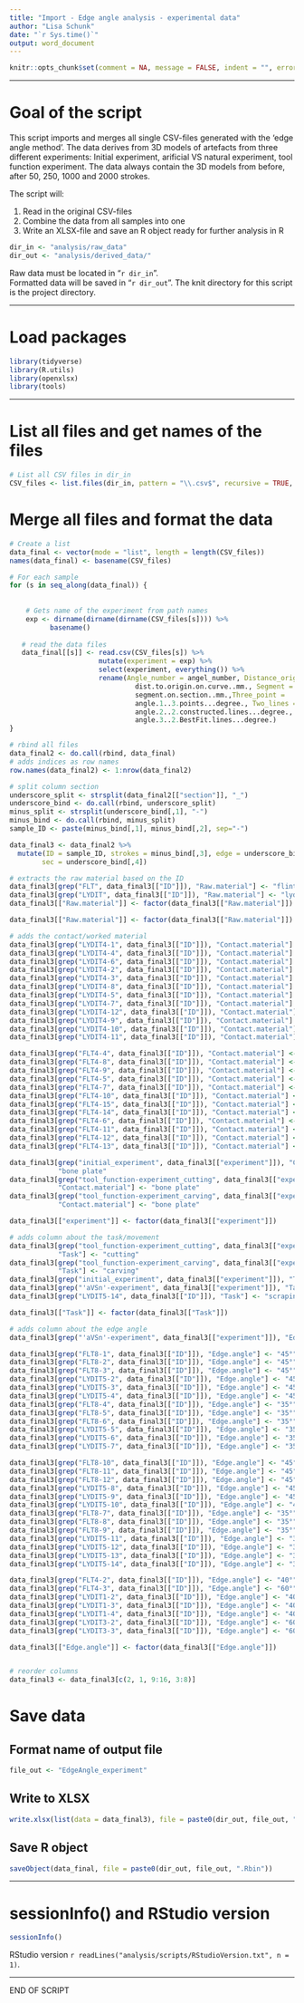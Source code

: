 ```yaml
---
title: "Import - Edge angle analysis - experimental data"
author: "Lisa Schunk"
date: "`r Sys.time()`"
output: word_document
---
```


```r
knitr::opts_chunk$set(comment = NA, message = FALSE, indent = "", error = TRUE)

```


---

# Goal of the script
This script imports and merges all single CSV-files generated with the 'edge angle method'. The data derives from 3D models of artefacts from three different experiments: Initial experiment, arificial VS natural experiment, tool function experiment. The data always contain the 3D models from before, after 50, 250, 1000 and 2000 strokes.

The script will:

1. Read in the original CSV-files   
2. Combine the data from all samples into one 
3. Write an XLSX-file and save an R object ready for further analysis in R 



```r
dir_in <- "analysis/raw_data"
dir_out <- "analysis/derived_data/"

```


Raw data must be located in "`r dir_in`".  
Formatted data will be saved in "`r dir_out`".
The knit directory for this script is the project directory.

---


# Load packages
```r
library(tidyverse)
library(R.utils)
library(openxlsx)
library(tools)

```


---


# List all files and get names of the files  
```r
# List all CSV files in dir_in
CSV_files <- list.files(dir_in, pattern = "\\.csv$", recursive = TRUE, full.names = TRUE)

```



# Merge all files and format the data 
```r
# Create a list 
data_final <- vector(mode = "list", length = length(CSV_files)) 
names(data_final) <- basename(CSV_files)

# For each sample
for (s in seq_along(data_final)) {
  
      
    # Gets name of the experiment from path names 
    exp <- dirname(dirname(dirname(CSV_files[s]))) %>%
          basename()
    
   # read the data files
   data_final[[s]] <- read.csv(CSV_files[s]) %>% 
                      mutate(experiment = exp) %>% 
                      select(experiment, everything()) %>% 
                      rename(Angle_number = angel_number, Distance_origin =
                               dist.to.origin.on.curve..mm., Segment =
                               segment.on.section..mm.,Three_point =
                               angle.1..3.points...degree., Two_lines =
                               angle.2..2.constructed.lines...degree., Best_fit =
                               angle.3..2.BestFit.lines...degree.)
}

# rbind all files 
data_final2 <- do.call(rbind, data_final)
# adds indices as row names 
row.names(data_final2) <- 1:nrow(data_final2)

# split column section
underscore_split <- strsplit(data_final2[["section"]], "_")
underscore_bind <- do.call(rbind, underscore_split)
minus_split <- strsplit(underscore_bind[,1], "-")
minus_bind <- do.call(rbind, minus_split)
sample_ID <- paste(minus_bind[,1], minus_bind[,2], sep="-")

data_final3 <- data_final2 %>% 
  mutate(ID = sample_ID, strokes = minus_bind[,3], edge = underscore_bind[,2], 
        sec = underscore_bind[,4])

# extracts the raw material based on the ID
data_final3[grep("FLT", data_final3[["ID"]]), "Raw.material"] <- "flint"
data_final3[grep("LYDIT", data_final3[["ID"]]), "Raw.material"] <- "lydite"
data_final3[["Raw.material"]] <- factor(data_final3[["Raw.material"]])

data_final3[["Raw.material"]] <- factor(data_final3[["Raw.material"]])

# adds the contact/worked material
data_final3[grep("LYDIT4-1", data_final3[["ID"]]), "Contact.material"] <- "pork skin"
data_final3[grep("LYDIT4-4", data_final3[["ID"]]), "Contact.material"] <- "pork skin"
data_final3[grep("LYDIT4-6", data_final3[["ID"]]), "Contact.material"] <- "pork skin"
data_final3[grep("LYDIT4-2", data_final3[["ID"]]), "Contact.material"] <- "bone plate"
data_final3[grep("LYDIT4-3", data_final3[["ID"]]), "Contact.material"] <- "bone plate"
data_final3[grep("LYDIT4-8", data_final3[["ID"]]), "Contact.material"] <- "bone plate"
data_final3[grep("LYDIT4-5", data_final3[["ID"]]), "Contact.material"] <- "bos scapula"
data_final3[grep("LYDIT4-7", data_final3[["ID"]]), "Contact.material"] <- "bos scapula"
data_final3[grep("LYDIT4-12", data_final3[["ID"]]), "Contact.material"] <- "bos scapula"
data_final3[grep("LYDIT4-9", data_final3[["ID"]]), "Contact.material"] <- "skin pad"
data_final3[grep("LYDIT4-10", data_final3[["ID"]]), "Contact.material"] <- "skin pad"
data_final3[grep("LYDIT4-11", data_final3[["ID"]]), "Contact.material"] <- "skin pad"

data_final3[grep("FLT4-4", data_final3[["ID"]]), "Contact.material"] <- "pork skin"
data_final3[grep("FLT4-8", data_final3[["ID"]]), "Contact.material"] <- "pork skin"
data_final3[grep("FLT4-9", data_final3[["ID"]]), "Contact.material"] <- "pork skin"
data_final3[grep("FLT4-5", data_final3[["ID"]]), "Contact.material"] <- "bone plate"
data_final3[grep("FLT4-7", data_final3[["ID"]]), "Contact.material"] <- "bone plate"
data_final3[grep("FLT4-10", data_final3[["ID"]]), "Contact.material"] <- "bone plate"
data_final3[grep("FLT4-15", data_final3[["ID"]]), "Contact.material"] <- "bos scapula"
data_final3[grep("FLT4-14", data_final3[["ID"]]), "Contact.material"] <- "bos scapula"
data_final3[grep("FLT4-6", data_final3[["ID"]]), "Contact.material"] <- "bos scapula"
data_final3[grep("FLT4-11", data_final3[["ID"]]), "Contact.material"] <- "skin pad"
data_final3[grep("FLT4-12", data_final3[["ID"]]), "Contact.material"] <- "skin pad"
data_final3[grep("FLT4-13", data_final3[["ID"]]), "Contact.material"] <- "skin pad"

data_final3[grep("initial_experiment", data_final3[["experiment"]]), "Contact.material"] <-
            "bone plate"
data_final3[grep("tool_function-experiment_cutting", data_final3[["experiment"]]),
            "Contact.material"] <- "bone plate"
data_final3[grep("tool_function-experiment_carving", data_final3[["experiment"]]),
            "Contact.material"] <- "bone plate"

data_final3[["experiment"]] <- factor(data_final3[["experiment"]])

# adds column about the task/movement 
data_final3[grep("tool_function-experiment_cutting", data_final3[["experiment"]]), 
            "Task"] <- "cutting"
data_final3[grep("tool_function-experiment_carving", data_final3[["experiment"]]), 
            "Task"] <- "carving"
data_final3[grep("initial_experiment", data_final3[["experiment"]]), "Task"] <- "cutting"
data_final3[grep("'aVSn'-experiment", data_final3[["experiment"]]), "Task"] <- "cutting"
data_final3[grep("LYDIT5-14", data_final3[["ID"]]), "Task"] <- "scraping"

data_final3[["Task"]] <- factor(data_final3[["Task"]])

# adds column about the edge angle 
data_final3[grep("'aVSn'-experiment", data_final3[["experiment"]]), "Edge.angle"] <- "60°"

data_final3[grep("FLT8-1", data_final3[["ID"]]), "Edge.angle"] <- "45°"
data_final3[grep("FLT8-2", data_final3[["ID"]]), "Edge.angle"] <- "45°"
data_final3[grep("FLT8-3", data_final3[["ID"]]), "Edge.angle"] <- "45°"
data_final3[grep("LYDIT5-2", data_final3[["ID"]]), "Edge.angle"] <- "45°"
data_final3[grep("LYDIT5-3", data_final3[["ID"]]), "Edge.angle"] <- "45°"
data_final3[grep("LYDIT5-4", data_final3[["ID"]]), "Edge.angle"] <- "45°"
data_final3[grep("FLT8-4", data_final3[["ID"]]), "Edge.angle"] <- "35°"
data_final3[grep("FLT8-5", data_final3[["ID"]]), "Edge.angle"] <- "35°"
data_final3[grep("FLT8-6", data_final3[["ID"]]), "Edge.angle"] <- "35°"
data_final3[grep("LYDIT5-5", data_final3[["ID"]]), "Edge.angle"] <- "35°"
data_final3[grep("LYDIT5-6", data_final3[["ID"]]), "Edge.angle"] <- "35°"
data_final3[grep("LYDIT5-7", data_final3[["ID"]]), "Edge.angle"] <- "35°"

data_final3[grep("FLT8-10", data_final3[["ID"]]), "Edge.angle"] <- "45°"
data_final3[grep("FLT8-11", data_final3[["ID"]]), "Edge.angle"] <- "45°"
data_final3[grep("FLT8-12", data_final3[["ID"]]), "Edge.angle"] <- "45°"
data_final3[grep("LYDIT5-8", data_final3[["ID"]]), "Edge.angle"] <- "45°"
data_final3[grep("LYDIT5-9", data_final3[["ID"]]), "Edge.angle"] <- "45°"
data_final3[grep("LYDIT5-10", data_final3[["ID"]]), "Edge.angle"] <- "45°"
data_final3[grep("FLT8-7", data_final3[["ID"]]), "Edge.angle"] <- "35°"
data_final3[grep("FLT8-8", data_final3[["ID"]]), "Edge.angle"] <- "35°"
data_final3[grep("FLT8-9", data_final3[["ID"]]), "Edge.angle"] <- "35°"
data_final3[grep("LYDIT5-11", data_final3[["ID"]]), "Edge.angle"] <- "35°"
data_final3[grep("LYDIT5-12", data_final3[["ID"]]), "Edge.angle"] <- "35°"
data_final3[grep("LYDIT5-13", data_final3[["ID"]]), "Edge.angle"] <- "35°"
data_final3[grep("LYDIT5-14", data_final3[["ID"]]), "Edge.angle"] <- "35°"

data_final3[grep("FLT4-2", data_final3[["ID"]]), "Edge.angle"] <- "40°"
data_final3[grep("FLT4-3", data_final3[["ID"]]), "Edge.angle"] <- "60°"
data_final3[grep("LYDIT1-2", data_final3[["ID"]]), "Edge.angle"] <- "40°"
data_final3[grep("LYDIT1-3", data_final3[["ID"]]), "Edge.angle"] <- "40°"
data_final3[grep("LYDIT1-4", data_final3[["ID"]]), "Edge.angle"] <- "40°"
data_final3[grep("LYDIT3-2", data_final3[["ID"]]), "Edge.angle"] <- "60°"
data_final3[grep("LYDIT3-3", data_final3[["ID"]]), "Edge.angle"] <- "60°"

data_final3[["Edge.angle"]] <- factor(data_final3[["Edge.angle"]])


# reorder columns
data_final3 <- data_final3[c(2, 1, 9:16, 3:8)]

```



# Save data
## Format name of output file
```r
file_out <- "EdgeAngle_experiment"

```


## Write to XLSX
```r
write.xlsx(list(data = data_final3), file = paste0(dir_out, file_out, ".xlsx"))

```


## Save R object
```r
saveObject(data_final, file = paste0(dir_out, file_out, ".Rbin"))

```


---

# sessionInfo() and RStudio version

```r
sessionInfo()

```

RStudio version `r readLines("analysis/scripts/RStudioVersion.txt", n = 1)`.


---


END OF SCRIPT
